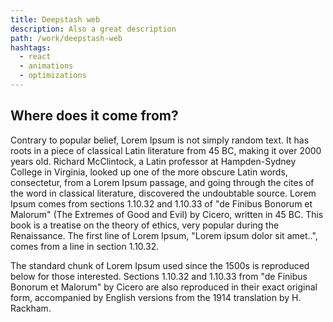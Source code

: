 ```yaml
---
title: Deepstash web
description: Also a great description
path: /work/deepstash-web
hashtags:
  - react
  - animations
  - optimizations
---
```


## Where does it come from?

Contrary to popular belief, Lorem Ipsum is not simply random text. It has roots
in a piece of classical Latin literature from 45 BC, making it over 2000 years
old. Richard McClintock, a Latin professor at Hampden-Sydney College in
Virginia, looked up one of the more obscure Latin words, consectetur, from a
Lorem Ipsum passage, and going through the cites of the word in classical
literature, discovered the undoubtable source. Lorem Ipsum comes from sections
1.10.32 and 1.10.33 of "de Finibus Bonorum et Malorum" (The Extremes of Good and
Evil) by Cicero, written in 45 BC. This book is a treatise on the theory of
ethics, very popular during the Renaissance. The first line of Lorem Ipsum,
"Lorem ipsum dolor sit amet..", comes from a line in section 1.10.32.

The standard chunk of Lorem Ipsum used since the 1500s is reproduced below for
those interested. Sections 1.10.32 and 1.10.33 from "de Finibus Bonorum et
Malorum" by Cicero are also reproduced in their exact original form, accompanied
by English versions from the 1914 translation by H. Rackham.
